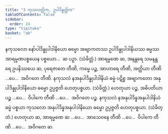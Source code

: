 ```yaml
---
title: "3 ကုသလတ္တိက, ဥပါဒိန္နတ္တိက"
tableOfContents: false
sidebar:
  order: 24
type: "tipitaka"
basket: "ab"
---
```



<DynamicBreadcrumb />

<Division number="7">

<Paragraph number="30">
နကုသလော နော်ပါဒိန္နုပါဒါနိယော ဓမ္မော အဗျာကတဿ ဥပါဒိန္နုပါဒါနိယဿ ဓမ္မဿ အာရမ္မဏပစ္စယေန ပစ္စယော…  ဆ ပဉှာ. (သံခိတ္တံ.) အာရမ္မဏေ ဆ, အနန္တရေ သမနန္တရေ ဥပနိဿယေ ဆ, ပုရေဇာတေ တီဏိ, ကမ္မေ ပဉ္စ, အာဟာရေ တီဏိ, အတ္ထိယာ တီဏိ …ပေ…  အဝိဂတေ တီဏိ.
</Paragraph>

<Paragraph number="31">
နကုသလံ နအနုပါဒိန္နုပါဒါနိယံ ဓမ္မံ ပဋိစ္စ အဗျာကတော အနုပါဒိန္နုပါဒါနိယော ဓမ္မော ဥပ္ပဇ္ဇတိ ဟေတုပစ္စယာ. (သံခိတ္တံ.) ဟေတုယာ ပဉ္စ, အဓိပတိယာ ပဉ္စ …ပေ…  ဝိပါကေ တီဏိ …ပေ…  အဝိဂတေ ပဉ္စ.
</Paragraph>

<Paragraph number="32">
နကုသလံ နအနုပါဒိန္နအနုပါဒါနိယံ ဓမ္မံ ပစ္စယာ ကုသလော အနုပါဒိန္နအနုပါဒါနိယော ဓမ္မော ဥပ္ပဇ္ဇတိ ဟေတုပစ္စယာ. (သံခိတ္တံ.) ဟေတုယာ ဆ, အာရမ္မဏေ ဆ …ပေ…  အာသေဝနေ တီဏိ …ပေ…  ဝိပါကေ တီဏိ …ပေ…  အဝိဂတေ ဆ.
</Paragraph>
</Division>